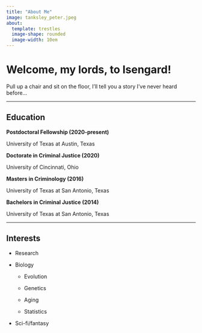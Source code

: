 ```yaml
---
title: "About Me"
image: tanksley_peter.jpeg
about: 
  template: trestles
  image-shape: rounded
  image-width: 10em
---
```


# **Welcome, my lords, to Isengard!**

Pull up a chair and sit on the floor, I'll tell you a story I've never heard before...

------------------------------------------------------------------------

## **Education**

**Postdoctoral Fellowship (2020-present)**

University of Texas at Austin, Texas

**Doctorate in Criminal Justice (2020)**

University of Cincinnati, Ohio

**Masters in Criminology (2016)**

University of Texas at San Antonio, Texas

**Bachelors in Criminal Justice (2014)**

University of Texas at San Antonio, Texas

------------------------------------------------------------------------

## **Interests**

-   Research

-   Biology

    -   Evolution

    -   Genetics

    -   Aging

    -   Statistics

-   Sci-fi/fantasy
